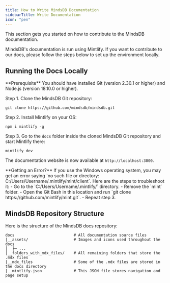 ```yaml
---
title: How to Write MindsDB Documentation
sidebarTitle: Write Documentation
icon: "pen"
---
```


This section gets you started on how to contribute to the MindsDB documentation.

MindsDB's documentation is run using Mintlify. If you want to contribute to our docs, please follow the steps below to set up the environment locally.

## Running the Docs Locally

<Info>
    **Prerequisite**
    You should have installed Git (version 2.30.1 or higher) and Node.js (version 18.10.0 or higher).
</Info>

Step 1. Clone the MindsDB Git repository:

```console
git clone https://github.com/mindsdb/mindsdb.git
```

Step 2. Install Mintlify on your OS:

```console
npm i mintlify -g
```

Step 3. Go to the `docs` folder inside the cloned MindsDB Git repository and start Mintlify there:

```console
mintlify dev
```

The documentation website is now available at `http://localhost:3000`.

<Warning>
  **Getting an Error?**
  If you use the Windows operating system, you may get an error saying `no such file or directory: C:/Users/Username/.mintlify/mint/client`. Here are the steps to troubleshoot it:
        - Go to the `C:/Users/Username/.mintlify/` directory.
        - Remove the `mint` folder.
        - Open the Git Bash in this location and run `git clone https://github.com/mintlify/mint.git`.
        - Repeat step 3.
</Warning>

## MindsDB Repository Structure

Here is the structure of the MindsDB docs repository:

```
docs                          # All documentation source files
|__assets/                    # Images and icons used throughout the docs
│  ├─ ...
│__folders_with_mdx_files/    # All remaining folders that store the .mdx files
|__mdx_files                  # Some of the .mdx files are stored in the docs directory
|__mintlify.json              # This JSON file stores navigation and page setup
```
